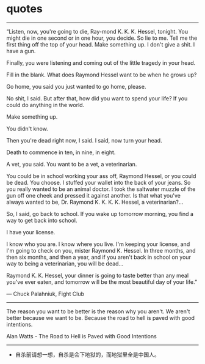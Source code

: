 # quotes


<CardPosts />

---

“Listen, now, you're going to die, Ray-mond K. K. K. Hessel, tonight. You might die in one second or in one hour, you decide. So lie to me. Tell me the first thing off the top of your head. Make something up. I don't give a shit. I have a gun.

Finally, you were listening and coming out of the little tragedy in your head.

Fill in the blank. What does Raymond Hessel want to be when he grows up?

Go home, you said you just wanted to go home, please.

No shit, I said. But after that, how did you want to spend your life? If you could do anything in the world.

Make something up.

You didn't know.

Then you're dead right now, I said. I said, now turn your head.

Death to commence in ten, in nine, in eight.

A vet, you said. You want to be a vet, a veterinarian.

You could be in school working your ass off, Raymond Hessel, or you could be dead. You choose. I stuffed your wallet into the back of your jeans. So you really wanted to be an animal doctor. I took the saltwater muzzle of the gun off one cheek and pressed it against another. Is that what you've always wanted to be, Dr. Raymond K. K. K. K. Hessel, a veterinarian?...

So, I said, go back to school. If you wake up tomorrow morning, you find a way to get back into school.

I have your license.

I know who you are. I know where you live. I'm keeping your license, and I'm going to check on you, mister Raymond K. Hessel. In three months, and then six months, and then a year, and if you aren't back in school on your way to being a veterinarian, you will be dead...

Raymond K. K. Hessel, your dinner is going to taste better than any meal you've ever eaten, and tomorrow will be the most beautiful day of your life.”

― Chuck Palahniuk, Fight Club

---

The reason you want to be better is the reason why you aren't. We aren't better because we want to be. Because the road to hell is paved with good intentions.

Alan Watts - The Road to Hell is Paved with Good Intentions

---

- 自杀前请想一想，自杀是会下地狱的，而地狱里全是中国人。
